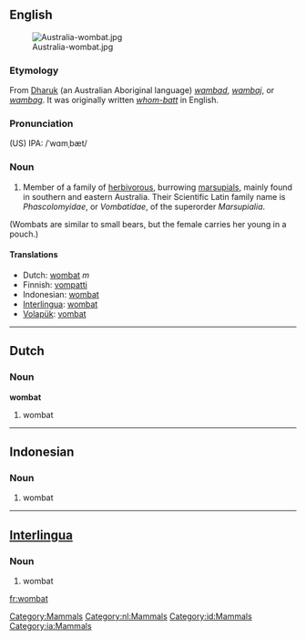 {{wikipedia}}
==English==
[[Category:Mammals]]
[[Image:Australia-wombat.jpg|thumb]]

===Etymology===
From [[Dharuk]] (an Australian Aboriginal language) ''[[wambad]]'', ''[[wambaj]]'', or ''[[wambag]]''. It was originally written ''[[whom-batt]]'' in English.

===Pronunciation===
(US) IPA: /ˈwɑmˌbæt/

===Noun===
{{en-noun-reg}}
#Member of a family of [[herbivorous]], burrowing [[marsupial]]s, mainly found in southern and eastern Australia. Their Scientific Latin family name is ''Phascolomyidae'', or ''Vombatidae'', of the superorder ''Marsupialia''. 
(Wombats are similar to small bears, but the female carries her young in a pouch.)

====Translations====
*Dutch: [[wombat#Dutch|wombat]] ''m''
*Finnish: [[vompatti]]
*Indonesian: [[wombat#Indonesian|wombat]]
*[[Interlingua]]: [[wombat#Interlingua|wombat]]
*[[Volapük]]: [[vombat]]

----

==Dutch==
[[Category:nl:Mammals]]
===Noun===
'''wombat''' {{m}}
# wombat

----

==Indonesian==
[[Category:id:Mammals]]
===Noun===
# wombat

----

==[[Interlingua]]==
[[Category:ia:Mammals]]
===Noun===
# wombat

[[fr:wombat]]